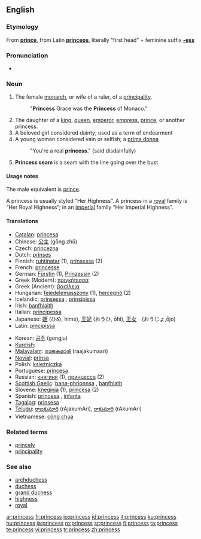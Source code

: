 {{see|princes}}
==English==

===Etymology===
From '''[[prince]]''', from Latin '''[[princeps]]''', literally “first head” + feminine suffix '''[[-ess]]'''

===Pronunciation===
*{{audio|en-us-princess.ogg|Audio (US)}}

===Noun===
{{en-noun|es}}

# The female [[monarch]], or wife of a ruler, of a [[principality]].
#: "'''Princess''' Grace was the '''Princess''' of Monaco."
# The daughter of a [[king]], [[queen]], [[emperor]], [[empress]], [[prince]], or another princess.
# A beloved girl considered dainty; used as a term of endearment
# A young woman considered vain or selfish; a [[prima donna]]
#: "You're a real '''princess'''." (said disdainfully)
# '''Princess seam''' is a seam with the line going over the bust

====Usage notes====
The male equivalent is [[prince]].

A princess is usually styled “Her Highness”.  A princess in a [[royal]] family is “Her Royal Highness”; in an [[imperial]] family “Her Imperial Highness”.

====Translations====
{{top}}
*[[Catalan]]: [[princesa]] {{f}}
*Chinese: [[公主]] (gōng zhǔ)
*Czech: [[princezna]] {{f}}
*Dutch: [[prinses]] {{f}}
*Finnish: [[ruhtinatar]] (1), [[prinsessa]] (2)
*French: [[princesse]] {{f}}
*German: [[Fürstin]] {{f}} (1), [[Prinzessin]] {{f}} (2)
*Greek (Modern): [[πριγκήπισσα]] {{f}}
*Greek (Ancient): [[βασίλεια]] {{f}}
*Hungarian: [[fejedelemasszony]] (1), [[hercegnő]] (2)
*Icelandic: [[prinsessa]] {{f}}, [[prinsipissa]] {{f}} {{italbrac|obsolete}}
*Irish: [[banfhlaith]] {{m}}
*Italian: [[principessa]] {{f}}
*Japanese: [[姫]] (ひめ, hime), [[王妃]] (おうひ, ōhi), [[王女]]　(おうじょ,ōjo)
*Latin: [[pincipissa]] {{f}}
{{mid}}
*Korean: [[공주]] (gongju)
*[[Kurdish]]: {{t|ku|dotmîr}} {{f}}
*[[Malayalam]]: [[രാജകുമാരി]] (raajakumaari) {{f}}
*[[Novial]]: [[prinsa]]
*Polish: [[księżniczka]] {{f}}
*Portuguese: [[princesa]] {{f}}
*Russian: [[княгиня]] (1), [[принцесса]] (2)
*[[Scottish Gaelic]]: [[bana-phrionnsa]] {{f}}, [[banfhlath]] {{f}}
*Slovene: [[kneginja]] {{f}} (1), [[princesa]] {{f}} (2)
*Spanish: [[princesa]] {{f}}, [[infanta]] {{f}}
*[[Tagalog]]: [[prinsesa]]
*[[Telugu]]: [[రాజకుమారి]] (rAjakumAri), [[రాకుమారి]] (rAkumAri)
*Vietnamese: [[công chúa]]
{{bottom}}

===Related terms===
*[[princely]]
*[[principality]]

===See also===
*[[archduchess]]
*[[duchess]]
*[[grand duchess]]
*[[highness]]
*[[royal]]

[[ar:princess]]
[[fr:princess]]
[[io:princess]]
[[id:princess]]
[[it:princess]]
[[ku:princess]]
[[hu:princess]]
[[ja:princess]]
[[ro:princess]]
[[sr:princess]]
[[fi:princess]]
[[ta:princess]]
[[te:princess]]
[[vi:princess]]
[[tr:princess]]
[[zh:princess]]